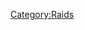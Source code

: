 {{Raid Infobox
 | image         = [[File:FU-Rage-Meme-TShirt.JPG|151px|center]]
 | raid          = Hot Topic
 | target        = Hot Topic
 | result        = n/a
 | notes         = IRC OR STOP LIVING
 | irclocation   = [http://wbe03.mibbit.com/index.html?server=irc.helldive.org&channel=%23insurgency&nick=&noServerMotd=true irc.helldive.org #insurgency]
 | firstboard    = [http://711chan.org/i/ 711chan]
 | secondboard   = [http://rockstararmy.com/i/ RockStarArmy]
}}


[[Category:Raids]]